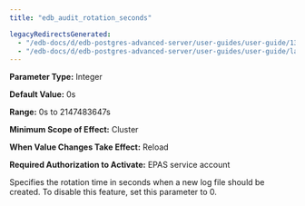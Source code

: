 ```yaml
---
title: "edb_audit_rotation_seconds"

legacyRedirectsGenerated:
  - "/edb-docs/d/edb-postgres-advanced-server/user-guides/user-guide/13/edb_audit_rotation_seconds.html"
  - "/edb-docs/d/edb-postgres-advanced-server/user-guides/user-guide/latest/edb_audit_rotation_seconds.html"
---
```


<div id="edb_audit_rotation_seconds" class="registered_link"></div>

**Parameter Type:** Integer

**Default Value:** 0s

**Range:** 0s to 2147483647s

**Minimum Scope of Effect:** Cluster

**When Value Changes Take Effect:** Reload

**Required Authorization to Activate:** EPAS service account

Specifies the rotation time in seconds when a new log file should be created. To disable this feature, set this parameter to 0.
